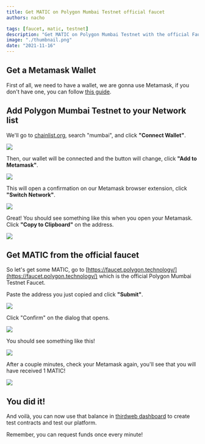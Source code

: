```yaml
---
title: Get MATIC on Polygon Mumbai Testnet official faucet
authors: nacho

tags: [faucet, matic, testnet]
description: "Get MATIC on Polygon Mumbai Testnet with the official Faucet from Polygon."
image: "./thumbnail.png"
date: "2021-11-16"
---
```


## Get a Metamask Wallet

First of all, we need to have a wallet, we are gonna use Metamask, if you don't have one, you can follow [this guide](/guides/create-a-metamask-wallet).

## Add Polygon Mumbai Testnet to your Network list

We'll go to [chainlist.org](https://chainlist.org/), search "mumbai", and click **"Connect Wallet"**.

![](./get-matic-1.png)

Then, our wallet will be connected and the button will change, click **"Add to Metamask"**.

![](./get-matic-2.png)

This will open a confirmation on our Metamask browser extension, click **"Switch Network"**.

![](./get-matic-3.png)

Great! You should see something like this when you open your Metamask. Click **"Copy to Clipboard"** on the address.

![](./get-matic-4.png)

## Get MATIC from the official faucet

So let's get some MATIC, go to [https://faucet.polygon.technology/](https://faucet.polygon.technology/) which is the official Polygon Mumbai Testnet Faucet.

Paste the address you just copied and click **"Submit"**.

![](./get-matic-5.png)

Click "Confirm" on the dialog that opens.

![](./get-matic-6.png)

You should see something like this!

![](./get-matic-7.png)

After a couple minutes, check your Metamask again, you'll see that you will have received 1 MATIC!

![](./get-matic-8.png)

## You did it!

And voilà, you can now use that balance in [thirdweb dashboard](https://thirdweb.com/dashboard) to create test contracts and test our platform.

Remember, you can request funds once every minute!
